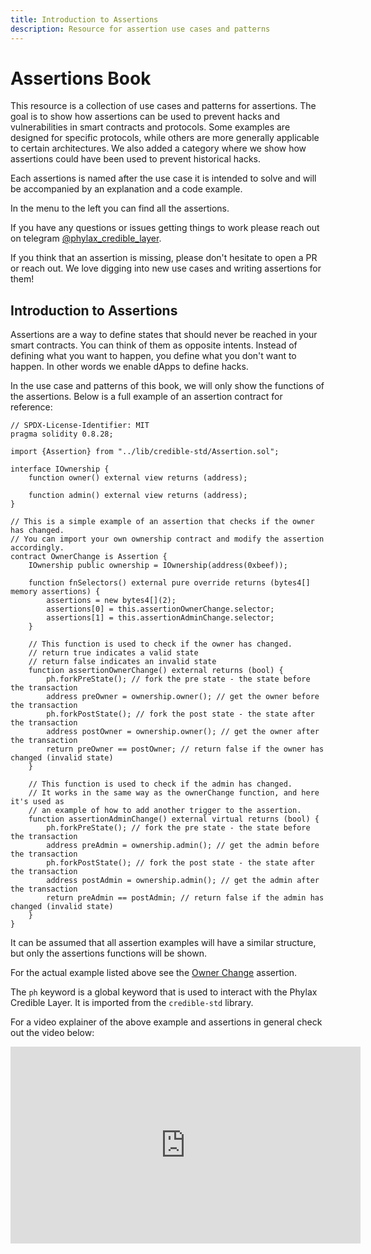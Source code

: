 ```yaml
---
title: Introduction to Assertions
description: Resource for assertion use cases and patterns
---
```


# Assertions Book

This resource is a collection of use cases and patterns for assertions. The goal is to show how assertions can be used to prevent hacks and vulnerabilities in smart contracts and protocols.
Some examples are designed for specific protocols, while others are more generally applicable to certain architectures.
We also added a category where we show how assertions could have been used to prevent historical hacks.

Each assertions is named after the use case it is intended to solve and will be accompanied by an explanation and a code example.

In the menu to the left you can find all the assertions.

If you have any questions or issues getting things to work please reach out on telegram [@phylax_credible_layer](https://t.me/phylax_credible_layer).

If you think that an assertion is missing, please don't hesitate to open a PR or reach out. We love digging into new use cases and writing assertions for them!

## Introduction to Assertions

Assertions are a way to define states that should never be reached in your smart contracts. 
You can think of them as opposite intents. Instead of defining what you want to happen, you define what you don't want to happen.
In other words we enable dApps to define hacks.

In the use case and patterns of this book, we will only show the functions of the assertions. Below is a full example of an assertion contract for reference:

```solidity
// SPDX-License-Identifier: MIT
pragma solidity 0.8.28;

import {Assertion} from "../lib/credible-std/Assertion.sol";

interface IOwnership {
    function owner() external view returns (address);

    function admin() external view returns (address);
}

// This is a simple example of an assertion that checks if the owner has changed.
// You can import your own ownership contract and modify the assertion accordingly.
contract OwnerChange is Assertion {
    IOwnership public ownership = IOwnership(address(0xbeef));

    function fnSelectors() external pure override returns (bytes4[] memory assertions) {
        assertions = new bytes4[](2);
        assertions[0] = this.assertionOwnerChange.selector;
        assertions[1] = this.assertionAdminChange.selector;
    }

    // This function is used to check if the owner has changed.
    // return true indicates a valid state
    // return false indicates an invalid state
    function assertionOwnerChange() external returns (bool) {
        ph.forkPreState(); // fork the pre state - the state before the transaction
        address preOwner = ownership.owner(); // get the owner before the transaction
        ph.forkPostState(); // fork the post state - the state after the transaction
        address postOwner = ownership.owner(); // get the owner after the transaction
        return preOwner == postOwner; // return false if the owner has changed (invalid state)
    }

    // This function is used to check if the admin has changed.
    // It works in the same way as the ownerChange function, and here it's used as
    // an example of how to add another trigger to the assertion.
    function assertionAdminChange() external virtual returns (bool) {
        ph.forkPreState(); // fork the pre state - the state before the transaction
        address preAdmin = ownership.admin(); // get the admin before the transaction
        ph.forkPostState(); // fork the post state - the state after the transaction
        address postAdmin = ownership.admin(); // get the admin after the transaction
        return preAdmin == postAdmin; // return false if the admin has changed (invalid state)
    }
}
```

It can be assumed that all assertion examples will have a similar structure, but only the assertions functions will be shown.

For the actual example listed above see the [Owner Change](/assertions-book/assertions/ass05-ownership-change.mdx) assertion.

The `ph` keyword is a global keyword that is used to interact with the Phylax Credible Layer. It is imported from the `credible-std` library.

For a video explainer of the above example and assertions in general check out the video below:

<iframe
  width="560"
  height="315"
  src="https://www.youtube.com/embed/9sOn9yvn6I8?si=Td4-QenV8hbhVc4G"
  title="YouTube video player"
  frameborder="0"
  allow="accelerometer; autoplay; clipboard-write; encrypted-media; gyroscope; picture-in-picture; web-share"
  referrerpolicy="strict-origin-when-cross-origin"
  allowfullscreen
></iframe>
